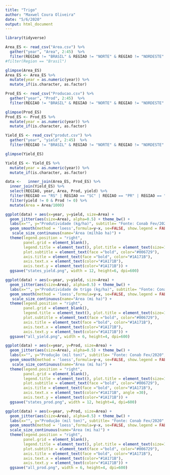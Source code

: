 ```yaml
---
title: "Trigo"
author: "Maxwel Coura Oliveira"
date: "5/6/2020"
output: html_document
---
```


```r
library(tidyverse)
```

```r
Area_ES <- read_csv("Area.csv") %>% 
  gather("year", "Area", 2:45)  %>% 
  filter(REGIAO != "BRASIL" & REGIAO != "NORTE" & REGIAO != "NORDESTE" & REGIAO != "CENTRO-OESTE" & REGIAO != "SUDESTE" & REGIAO != "SUL" & REGIAO != "NORTE-NORDESTE" & REGIAO != "CENTRO-SUL")
#filter(Region == "Brasil")

glimpse(Area_ES)
Area_ES <- Area_ES %>% 
  mutate(year = as.numeric(year)) %>% 
  mutate_if(is.character, as.factor)
```

```r
Prod_ES <- read_csv("Producao.csv") %>% 
  gather("year", "Prod", 2:45)  %>% 
  filter(REGIAO != "BRASIL" & REGIAO != "NORTE" & REGIAO != "NORDESTE" & REGIAO != "CENTRO-OESTE" & REGIAO != "SUDESTE" & REGIAO != "SUL" & REGIAO != "NORTE-NORDESTE" & REGIAO != "CENTRO-SUL")

glimpse(Prod_ES)
Prod_ES <- Prod_ES %>% 
  mutate(year = as.numeric(year)) %>% 
  mutate_if(is.character, as.factor)
```



```r
Yield_ES <- read_csv("produt.csv") %>% 
  gather("year", "yield", 2:45)  %>% 
  filter(REGIAO != "BRASIL" & REGIAO != "NORTE" & REGIAO != "NORDESTE" & REGIAO != "CENTRO-OESTE" & REGIAO != "SUDESTE" & REGIAO != "SUL" & REGIAO != "NORTE-NORDESTE" & REGIAO != "CENTRO-SUL")

glimpse(Yield_ES)

Yield_ES <- Yield_ES %>% 
  mutate(year = as.numeric(year)) %>% 
  mutate_if(is.character, as.factor)
```


```r
data <-   inner_join(Area_ES, Prod_ES) %>% 
  inner_join(Yield_ES) %>% 
  select(REGIAO, year, Area, Prod, yield) %>% 
  filter(REGIAO == "RS" | REGIAO == "SC" | REGIAO == "PR" | REGIAO == "MG" | REGIAO == "SP" | REGIAO == "BA" | REGIAO == "GO" | REGIAO == "MS" | REGIAO == "MT") %>% 
  filter(yield != 0 & Prod != 0) %>% 
  mutate(Area = Area/1000)
```


 
    
```r
ggplot(data) + aes(x=year, y=yield, size=Area) + 
  geom_jitter(aes(size=Area), alpha=0.5) + theme_bw() +
  labs(x="", y="Produtividade (kg/ha)", subtitle= "Fonte: Conab Fev/2020", caption="Figura: Maxwel C Oliveira") +
  geom_smooth(method = 'loess',formula=y~x, se=FALSE, show.legend = FALSE)  + facet_wrap(~REGIAO, nrow=2) +
   scale_size_continuous(name="Área (milhão ha)") +
  theme(legend.position = "right",
        panel.grid = element_blank(),
        legend.title = element_text(), plot.title = element_text(size=12, face="bold", color="#1A171B"),
        plot.subtitle = element_text(face ="bold", color="#006729"), 
        axis.title = element_text(face ="bold", color="#1A171B"), 
        axis.text.x = element_text(color="#1A171B"),
        axis.text.y = element_text(color="#1A171B")) +
  ggsave("states_yield.png", width = 12, height=6, dpi=600)
```




```r
ggplot(data) + aes(x=year, y=yield, size=Area) + 
  geom_jitter(aes(size=Area), alpha=0.5) + theme_bw() +
  labs(x="", y="Produtividade de trigo (kg/ha)", subtitle= "Fonte: Conab Fev/2020", caption="Figura: Maxwel C Oliveira") +
  geom_smooth(method = 'loess',formula=y~x, se=FALSE, show.legend = FALSE, size=2)  +
   scale_size_continuous(name="Área (mi ha)") +
  theme(legend.position = "right",
        panel.grid = element_blank(),
        legend.title = element_text(), plot.title = element_text(size=12, face="bold", color="#1A171B"),
        plot.subtitle = element_text(face ="bold", color="#006729"), 
        axis.title = element_text(face ="bold", color="#1A171B"), 
        axis.text.x = element_text(color="#1A171B"),
        axis.text.y = element_text(color="#1A171B")) +
  ggsave("all_yield.png", width = 6, height=4, dpi=600)
```





```r
ggplot(data) + aes(x=year, y=Prod, size=Area) + 
  geom_jitter(aes(size=Area), alpha=0.5) + theme_bw() +
  labs(x="", y="Produção (mil ton)", subtitle= "Fonte: Conab Fev/2020", caption="Figura: Maxwel C Oliveira") +
  geom_smooth(method = 'loess',formula=y~x, se=FALSE, show.legend = FALSE)  + facet_grid(~REGIAO) +
   scale_size_continuous(name="Área (mi ha)") +
  theme(legend.position = "right",
        panel.grid = element_blank(),
        legend.title = element_text(), plot.title = element_text(size=12, face="bold", color="#1A171B"),
        plot.subtitle = element_text(face ="bold", color="#006729"), 
        axis.title = element_text(face ="bold", color="#1A171B"), 
        axis.text.x = element_text(color="#1A171B", angle =30),
        axis.text.y = element_text(color="#1A171B")) +
  ggsave("states_prod.png", width = 12, height=4, dpi=600)
```




```r
ggplot(data) + aes(x=year, y=Prod, size=Area) + 
  geom_jitter(aes(size=Area), alpha=0.5) + theme_bw() +
  labs(x="", y="Produção (mil ton)", subtitle= "Fonte: Conab Fev/2020", caption="Figura: Maxwel C Oliveira") +
  geom_smooth(method = 'loess',formula=y~x, se=FALSE, show.legend = FALSE)  +
  scale_size_continuous(name="Área (mi ha)") +
  theme(legend.position = "right",
        panel.grid = element_blank(),
        legend.title = element_text(), plot.title = element_text(size=12, face="bold", color="#1A171B"),
        plot.subtitle = element_text(face ="bold", color="#006729"), 
        axis.title = element_text(face ="bold", color="#1A171B"), 
        axis.text.x = element_text(color="#1A171B"),
        axis.text.y = element_text(color="#1A171B")) +
  ggsave("all_prod.png", width = 6, height=4, dpi=600)
```
